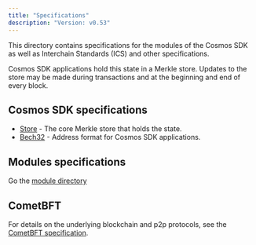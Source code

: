 ```yaml
---
title: "Specifications"
description: "Version: v0.53"
---
```


This directory contains specifications for the modules of the Cosmos SDK as well as Interchain Standards (ICS) and other specifications.

Cosmos SDK applications hold this state in a Merkle store. Updates to the store may be made during transactions and at the beginning and end of every block.

## Cosmos SDK specifications[​](#cosmos-sdk-specifications "Direct link to Cosmos SDK specifications")

* [Store](/sdk/v0.53/build/spec/store/store) - The core Merkle store that holds the state.
* [Bech32](/sdk/v0.53/build/spec/addresses/bech32) - Address format for Cosmos SDK applications.

## Modules specifications[​](#modules-specifications "Direct link to Modules specifications")

Go the [module directory](/sdk/v0.53/build/modules/modules)

## CometBFT[​](#cometbft "Direct link to CometBFT")

For details on the underlying blockchain and p2p protocols, see the [CometBFT specification](https://github.com/cometbft/cometbft/tree/main/spec).
